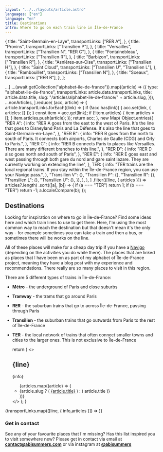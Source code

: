 ```yaml
---
layout: "../../layouts/article.astro"
languages: ["en"]
language: "en"
title: Destinations
intro: Where to go on each train line in Île-de-France
---
```



  {
    title: "Saint-Germain-en-Laye",
    transportLinks: ["RER A"],
  },
  {
    title: "Provins",
    transportLinks: ["Transilien P"],
  },
  {
    title: "Versailles",
    transportLinks: ["Transilien N", "RER C"],
  },
  {
    title: "Fontainebleau",
    transportLinks: ["Transilien R"],
  },
  {
    title: "Barbizon",
    transportLinks: ["Transilien R"],
  },
  {
    title: "Asnières-sur-Oise",
    transportLinks: ["Transilien H"],
  },
  {
    title: "Saint Cloud",
    transportLinks: ["Transilien U", "Transilien L"],
  },
  {
    title: "Rambouillet",
    transportLinks: ["Transilien N"],
  },
  {
    title: "Sceaux",
    transportLinks: ["RER B"],
  },
];

  ...[
    ...(await getCollection("alphabet-ile-de-france")).map((article) => ({
      type: "alphabet-ile-de-france",
      transportLinks: article.data.transportLinks,
      title: article.data.title,
      slug: "/articles/alphabet-ile-de-france/" + article.slug,
    })),
    ...nonArticles,
  ].reduce(
    (acc, article) => {
      article.transportLinks.forEach((link) => {
        if (!acc.has(link)) {
          acc.set(link, { articles: [] });
        }
        const item = acc.get(link);
        if (!item.articles) {
          item.articles = [];
        }
        item.articles.push(article);
      });
      return acc;
    },
    new Map(
      Object.entries({
        "RER A": {
          info: "RER A goes from the east to the west of Paris. It's the line that goes to Disneyland Paris and La Défense. It's also the line that goes to Saint-Germain-en-Laye.",
        },
        "RER B": {
          info: "RER B goes from the north to south of Paris. It connects both airports, Charles de Gaulle (CDG) and Orly to Paris.",
        },
        "RER C": {
          info: "RER B connects Paris to places like Versailles. There are many different branches to this line.",
        },
        "RER D": {
          info: "RER D also goes north and south of Paris",
        },
        "RER E": {
          info: "RER E goes east and west passing through both gare du nord and gare saint lazare. They are currently working on extending the line",
        },
        TER: {
          info: "TER trains are the local regional trains. If you stay within the Île-de-France region, you can use your Navigo pass.",
        },
        "Transilien V": {},
        "Transilien P": {},
        "Transilien R": {},
        "Transilien L": {},
        "Transilien U": {},
      }),
    ),
  ),
]
  .filter(([line, { articles }]) => articles?.length)
  .sort(([a], [b]) => {
    if (a === "TER") return 1;
    if (b === "TER") return -1;
    a.localeCompare(b);
  });

## Destinations

Looking for inspiration on where to go in Île-de-France? Find some ideas here and which train lines to use to get there. Here, I'm using the most common way to reach the destination but that doesn't mean it's the only way - for example sometimes you can take a train and then a bus, or sometimes there will be works on the line.

All of these places will make for a cheap day trip if you have a <a href="/articles/navigo">Navigo</a> (depending on the activities you do while there). The places that are linked as places that I have been on as part of my alphabet of Île-de-France project, meaning they have a blog post with my experience and recommendations. There really are so many places to visit in this region.

There are 5 different types of trains in Île-de-France:

- **Métro** - the underground of Paris and close suburbs
- **Tramway** - the trams that go around Paris
- **RER** - the suburban trains that go to across Île-de-France, passing through Paris
- **Transilien** - the suburban trains that go outwards from Paris to the rest of Île-de-France
- **TER** - the local network of trains that often connect smaller towns and cities to the larger ones. This is not exclusive to Île-de-France

  return (
    <>
      <h2>{line}</h2>
      <p>{info}</p>
      <ul>
        {articles.map((article) => (
          <li>
            {article.slug ? (
              <a href={article.slug}>{article.title}</a>
            ) : (
              article.title
            )}
          </li>
        ))}
      </ul>
    </>
  );
}

{transportLinks.map(([line, { info,articles }]) => <TransportLink line={line} info={info} articles={articles} />)}

### Get in contact

See any of your favourite places that I'm missing? Has this list inspired you to visit somewhere new? Please get in contact via email at **contact@abisummers.com** or via instagram at **[@abisummers](https://www.instagram.com/abisummers/)**
